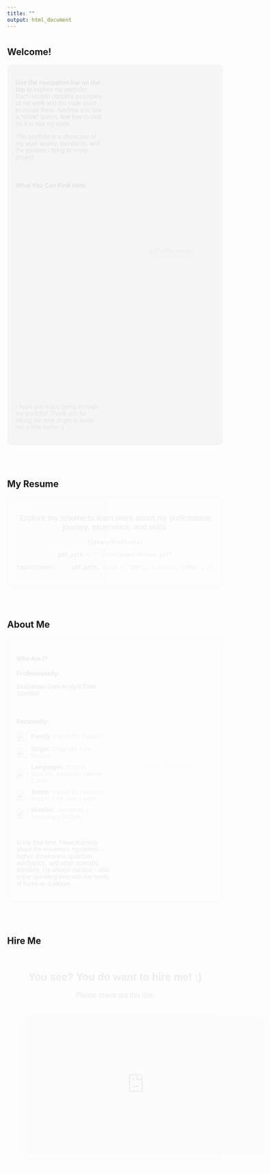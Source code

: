 ```yaml
---
title: ""
output: html_document
---
```


# {.tabset .tabset-pills .tabset-fade}

## Welcome! 

<div style="display: flex; justify-content: space-between; align-items: center; padding: 20px; background-color: #f5f5f5; border-radius: 10px; max-width: 1200px; margin: auto;">

<div style="flex: 1; padding-right: 30px; font-family: Arial, sans-serif; animation: fadeIn 0.5s ease-in-out;">
**Use the navigation bar on the top** to explore my portfolio. Each section contains examples of my work and the code used to create them. Anytime you see a "show" button, feel free to click on it to see my code.

This portfolio is a showcase of my work quality, standards, and the passion I bring to every project.

<br>

#### **What You Can Find Here:**

<ul style="list-style-type: none; padding: 0; animation: fadeIn 0.8s ease-in-out;">
    <li style="margin-bottom: 10px; cursor: pointer; display: flex; align-items: center;" title="This is what I enjoy doing the most. This aspect of my work is spread throughout all the tabs in my portfolio except for the Visualizations tab. Some projects are longer than others in the portfolio's different tabs." onclick="alert('This is what I enjoy doing the most. This aspect of my work is spread throughout all the tabs in my portfolio except for the Visualizations tab. Some projects are longer than others in the portfolio\'s different tabs.');">
        <img src="_site/images/statsicon.png" alt="Machine Learning Icon" style="width: 24px; margin-right: 10px;">
        <span style="color: #404040;">**Statistical Analysis**:<span> <span style="color: grey;">Reports with applied statistics to solve real-world problems and practice projects to enhance my analytical skills.</span>
    </li>
    <li style="margin-bottom: 10px; cursor: pointer; display: flex; align-items: center;" title="I enjoy creating visualizations to portray my thoughts about the data I work with. It's one of my favorite activities!" onclick="alert('I enjoy creating visualizations to portray my thoughts about the data I work with. It\'s one of my favorite activities! Click on the Visualizations tab to check out my work.');">
        <img src="_site/images/vizicon.png" alt="Visualizations Icon" style="width: 24px; margin-right: 10px;">
        <span style="color: #404040;">**Visualizations**:<span> <span style="color: grey;">User-focused, insight-driven visualizations I've created over the years. Click on the Visualizations tab to see examples of my work.</span>
    </li>
    <li style="margin-bottom: 10px; cursor: pointer; display: flex; align-items: center;" title="Data wrangling is a key aspect of all the work I've done. Although my professional projects are private, you can see similar standards here." onclick="alert('Data wrangling is a key aspect of all the work I\'ve done. Although my professional projects are private, you can see similar standards here.');">
        <img src="_site/images/wrangle.png" alt="Data Wrangling Icon" style="width: 24px; margin-right: 10px;">
        <span style="color: #404040;">**Data Wrangling**:<span> <span style="color: grey;">I have extensive experience working with big data in both private and public projects. You can see similar work throughout my portfolio.</span>
    </li>
    <li style="margin-bottom: 10px; cursor: pointer; display: flex; align-items: center;" title="I enjoy designing dashboards to showcase insights effectively. See this portfolio as an example of my skills." onclick="alert('I enjoy designing dashboards to showcase insights effectively. See this portfolio as an example of my skills.');">
        <img src="_site/images/dashboard.png" alt="Dashboards Icon" style="width: 24px; margin-right: 10px;">
        <span style="color: #404040;">**Dashboard Design**:<span> <span style="color: grey;">Most of my professional dashboards can't be shared publicly, but this portfolio demonstrates my skills in user-focused design.</span>
    </li>
</ul>

<p style="margin-top: 20px; font-size: 14px; color: #404040;">
    I hope you enjoy going through my portfolio! Thank you for taking the time to get to know me a little better :)
</p>

</div>

<div style="flex: 1; text-align: center; margin-left: 30px; animation: fadeIn 0.7s ease-in-out;">

<img src="_site/images/family1.jpeg" alt="Profile Image" style="max-width: 100%; border-radius: 10px; box-shadow: 0 8px 16px rgba(0, 0, 0, 0.2); margin-bottom: 20px; cursor: pointer;" title="I love my family! They are my biggest motivation. My wife and I have been married for three years, and our little one is 1 year and a half!" onclick="alert('I love my family! They are my biggest motivation. My wife and I have been married for three years, and our little one is 1 year and a half!');"/>

</div>

</div>

<br>
<br>

## My Resume

<div style="display: flex; justify-content: center; align-items: center; background-color: #f5f5f5; border: 2px solid #e0e0e0; border-radius: 10px; padding: 20px; box-shadow: 0 8px 16px rgba(0, 0, 0, 0.1); max-width: 1000px; margin: auto; animation: fadeIn 0.5s ease-in-out;">

<div style="width: 100%; text-align: center;">

<p style="font-size: 18px; font-family: Arial, sans-serif; color: #333;">Explore my resume to learn more about my professional journey, experience, and skills.</p>

```r

library(htmltools)

pdf_path <- "_site/Images/Resume.pdf"

tags$iframe(src = pdf_path, width = "100%", height = "600px", style="border: 1px solid #e0e0e0; border-radius: 5px; box-shadow: 0 4px 8px rgba(0, 0, 0, 0.1);")
```

</div> </div> <br> <br>

## About Me

<div style="display: flex; justify-content: space-between; align-items: center; padding: 20px; background-color: #f5f5f5; border: 2px solid #e0e0e0; border-radius: 10px; max-width: 1000px; margin: auto; animation: fadeIn 0.5s ease-in-out;"> <div style="flex: 1; padding-right: 20px; font-family: Arial, sans-serif;">

#### **Who Am I?**

**Professionally:**


<div style="margin-bottom: 20px;">
   <span class="pill" title="My major being Statistics..." onclick="alert('My major being Statistics...');">Statistician</span>
   <span class="pill" title="2 years of experience..." onclick="alert('2 years of experience...');">Data Analyst</span>
   <span class="pill" title="I love Data Science..." onclick="alert('I love Data Science...');">Data Scientist</span>
</div>


<br>

**Personally:**

<ul style="list-style-type: none; padding: 0;"> <li style="margin-bottom: 10px; cursor: pointer; display: flex; align-items: center;" title="Family parent for 3 years!" onclick="alert('Family parent for 3 years!');"> <img src="_site/images/love.png" alt="Family Icon" style="width: 24px; margin-right: 10px;"> <span style="color: #404040;">**Family**: <span> <span style="color: grey;">Parent for 3 years!</span> </li> <li style="margin-bottom: 10px; cursor: pointer; display: flex; align-items: center;" title="Originally from Mexico" onclick="alert('Originally from Mexico');"> <img src="_site/images/mexico.png" alt="Mexico Icon" style="width: 24px; margin-right: 10px;"> <span style="color: #404040;">**Origin**:<span> <span style="color: grey;">Originally from Mexico</span> </li> <li style="margin-bottom: 10px; cursor: pointer; display: flex; align-items: center;" title="Bilingual: English & Spanish, moderate Haitian Creole" onclick="alert('Bilingual: English & Spanish, moderate Haitian Creole');"> <img src="_site/images/languages.png" alt="Language Icon" style="width: 24px; margin-right: 10px;"> <span style="color: #404040;">**Languages**:<span> <span style="color: grey;">English, Spanish, moderate Haitian Creole</span> </li> <li style="margin-bottom: 10px; cursor: pointer; display: flex; align-items: center;" title="Traveled to 16 countries, lived in 3 for over a year" onclick="alert('Traveled to 16 countries, lived in 3 for over a year');"> <img src="_site/images/world.png" alt="World Icon" style="width: 24px; margin-right: 10px;"> <span style="color: #404040;">**Travel**:<span> <span style="color: grey;">Visited 16 countries, lived in 3 for over a year</span> </li> <li style="margin-bottom: 10px; cursor: pointer; display: flex; align-items: center;" title="Missionary in Chile" onclick="alert('Missionary in Chile');"> <img src="_site/images/chile.png" alt="Chile Icon" style="width: 24px; margin-right: 10px;"> <span style="color: #404040;">**Mission**:<span> <span style="color: grey;">Served as a missionary in Chile</span> </li> </ul>

<br>

In my free time, I love learning about the universe's mysteries—higher dimensions, quantum mechanics, and other scientific wonders. I'm always curious! I also enjoy spending time with my family at home or outdoors.

</div> <div style="flex: 1; text-align: center;"> <img src="_site/images/family2.jpeg" alt="About Me Image" style="max-width: 80%; border-radius: 10px; box-shadow: 0 8px 16px rgba(0, 0, 0, 0.2); margin-bottom: 20px; animation: fadeIn 0.7s ease-in-out; cursor: pointer;" title="I love my family" onclick="alert('I love my family!');"/> </div> </div> <br> <br>

## Hire Me

<div style="text-align: center; padding: 40px; background-color: #f5f5f5; border-radius: 10px; max-width: 800px; margin: auto; animation: fadeIn 0.5s ease-in-out;"> <div style="font-size: 24px; font-weight: bold; margin-bottom: 20px; font-family: Arial, sans-serif; color: #333;"> You see? You do want to hire me! :) </div> <div style="font-size: 16px; font-family: Arial, sans-serif; margin-bottom: 20px;"> Please check out this link: </div> <iframe src="https://r.mtdv.me/videos/NZR9kpYbDb" width="560" height="315" style="margin-top: 20px; border: none; box-shadow: 0 8px 16px rgba(0, 0, 0, 0.1); border-radius: 5px;"></iframe> </div>

<br> <br> <style> @keyframes fadeIn { 0% { opacity: 0; } 100% { opacity: 1; } } </style>

<br><br>
